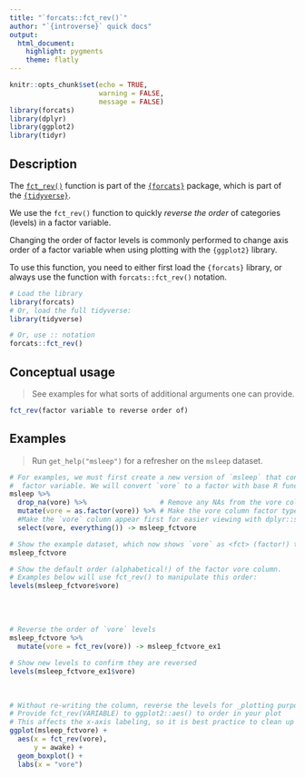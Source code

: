 ```yaml
---
title: "`forcats::fct_rev()`"
author: "`{introverse}` quick docs"
output: 
  html_document:
    highlight: pygments
    theme: flatly
---
```



```r
knitr::opts_chunk$set(echo = TRUE, 
                      warning = FALSE, 
                      message = FALSE)
library(forcats)
library(dplyr)
library(ggplot2)
library(tidyr)
```


## Description

The [`fct_rev()`](https://forcats.tidyverse.org/reference/fct_rev.html) function is part of the [`{forcats}`](https://forcats.tidyverse.org/) package, which is part of the [`{tidyverse}`](https://www.tidyverse.org/).

We use the `fct_rev()` function to quickly _reverse the order_ of categories (levels) in a factor variable. 

Changing the order of factor levels is commonly performed to change axis order of a factor variable when using plotting with the `{ggplot2}` library.

<!-- Add the following if the topic is a function that does NOT come with base R, and uncomment/fill in the subsequent multiline HTML comment: -->
To use this function, you need to either first load the `{forcats}` library, or always use the function with `forcats::fct_rev()` notation.

```r
# Load the library
library(forcats)
# Or, load the full tidyverse:
library(tidyverse)

# Or, use :: notation
forcats::fct_rev()
```


## Conceptual usage 

> See examples for what sorts of additional arguments one can provide.

```r
fct_rev(factor variable to reverse order of)
```

## Examples

> Run `get_help("msleep")` for a refresher on the `msleep` dataset.

```r
# For examples, we must first create a new version of `msleep` that contains a 
#  factor variable. We will convert `vore` to a factor with base R function`as.factor()`.
msleep %>%
  drop_na(vore) %>%                  # Remove any NAs from the vore column with tidyr::drop_na()
  mutate(vore = as.factor(vore)) %>% # Make the vore column factor type with dplyr::mutate() 
  #Make the `vore` column appear first for easier viewing with dplyr::select() and tidyselect::everything()
  select(vore, everything()) -> msleep_fctvore

# Show the example dataset, which now shows `vore` as <fct> (factor!) type
msleep_fctvore

# Show the default order (alphabetical!) of the factor vore column.
# Examples below will use fct_rev() to manipulate this order:
levels(msleep_fctvore$vore)
```

<br><br>

```r
# Reverse the order of `vore` levels
msleep_fctvore %>%
  mutate(vore = fct_rev(vore)) -> msleep_fctvore_ex1

# Show new levels to confirm they are reversed
levels(msleep_fctvore_ex1$vore)
```

<br>

```r
# Without re-writing the column, reverse the levels for _plotting purposes only_
# Provide fct_rev(VARIABLE) to ggplot2::aes() to order in your plot
# This affects the x-axis labeling, so it is best practice to clean up with `labs()`
ggplot(msleep_fctvore) +
  aes(x = fct_rev(vore), 
      y = awake) + 
  geom_boxplot() + 
  labs(x = "vore")
```